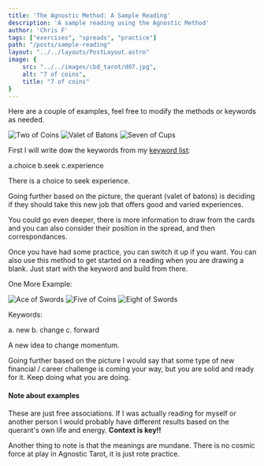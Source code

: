 ```yaml
---
title: 'The Agnostic Method: A Sample Reading'
description: 'A sample reading using the Agnostic Method'
author: 'Chris F'
tags: ["exercises", "spreads", "practice"]
path: "/posts/sample-reading"
layout: "../../layouts/PostLayout.astro"
image: {
    src: "../../images/cbd_tarot/d07.jpg",
    alt: "7 of coins",
    title: "7 of coins"
}
---
```





Here are a couple of examples, feel free to modify the methods or keywords as needed.

<div class="card-row">
    <img src={twoCoins.src} alt="Two of Coins" title="Two of Coins"/>
    <img src={valetBatons.src} alt="Valet of Batons" title="Valet of Batons"/>
    <img src={sevenCups.src} alt="Seven of Cups" title="Seven of Cups"/>
</div>

First I will write dow the keywords from my [keyword list](/posts/keywords):

a.choice
b.seek 
c.experience

There is a choice to seek experience. 

Going further based on the picture, the querant (valet of batons) is deciding if they should take this new job that offers good and varied experiences. 

You could go even deeper, there is more information to draw from the cards and you can also consider their position in the spread, and then correspondances. 

Once you have had some practice, you can switch it up if you want. You can also use this method to get started on a reading when you are drawing a blank. Just start with the keyword and build from there.

One More Example:

<div class="card-row">
    <img src={aceSwords.src} alt="Ace of Swords" title="Ace of Swords"/>
    <img src={fiveCoins.src} alt="Five of Coins" title="Five of Coins"/>
    <img src={eightSwords.src} alt="Eight of Swords" title="Eight of Swords"/>
</div>

Keywords:

a. new
b. change
c. forward

A new idea to change momentum.

Going further based on the picture I would say that some type of new financial / career challenge is coming your way, but you are solid and ready for it. Keep doing what you are doing.

#### Note about examples

These are just free associations. If I was actually reading for myself or another person I would probably have different results based on the querant's own life and energy. **Context is key!!**

Another thing to note is that the meanings are mundane. There is no cosmic force at play in Agnostic Tarot, it is just rote practice.